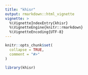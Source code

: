 ```yaml
---
title: "khisr"
output: rmarkdown::html_vignette
vignette: >
  %\VignetteIndexEntry{khisr}
  %\VignetteEngine{knitr::rmarkdown}
  %\VignetteEncoding{UTF-8}
---
```


```r
knitr::opts_chunk$set(
  collapse = TRUE,
  comment = "#>"
)
```

```r
library(khisr)
```
